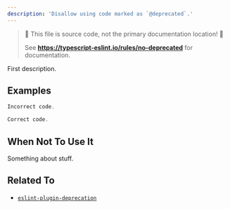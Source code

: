 ```yaml
---
description: 'Disallow using code marked as `@deprecated`.'
---
```



> 🛑 This file is source code, not the primary documentation location! 🛑
>
> See **https://typescript-eslint.io/rules/no-deprecated** for documentation.

First description.

## Examples

<Tabs>
<TabItem value="❌ Incorrect">

```ts
Incorrect code.
```

</TabItem>
<TabItem value="✅ Correct">

```ts
Correct code.
```

</TabItem>
</Tabs>

## When Not To Use It

Something about stuff.

## Related To

- [`eslint-plugin-deprecation`](https://github.com/gund/eslint-plugin-deprecation)
